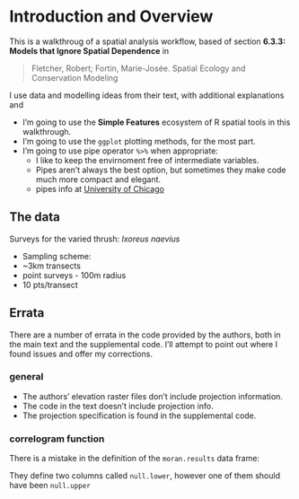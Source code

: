 # Introduction and Overview {.tabset}

This is a walkthroug of a spatial analysis workflow, based of section **6.3.3: Models that Ignore Spatial Dependence** in

> Fletcher, Robert; Fortin, Marie-Josée. Spatial Ecology and Conservation Modeling

I use data and modelling ideas from their text, with additional explanations and 

- I'm going to use the **Simple Features** ecosystem of R spatial tools in this walkthrough.
- I'm going to use the `ggplot` plotting methods, for the most part.
- I'm going to use pipe operator `%>%` when appropriate:
    - I like to keep the envirnoment free of intermediate variables.
    - Pipes aren't always the best option, but sometimes they make code much more compact and elegant.
    - pipes info at <a href="https://cfss.uchicago.edu/notes/pipes/">University of Chicago</a>
    
    

## The data

Surveys for the varied thrush: *Ixoreus naevius*

- Sampling scheme:
- ~3km transects
- point surveys - 100m radius
- 10 pts/transect




## Errata

There are a number of errata in the code provided by the authors, both in the main text and the supplemental code.
I'll attempt to point out where I found issues and offer my corrections.

### general

- The authors' elevation raster files don't include projection information.
- The code in the text doesn't include projection info.
- The projection specification is found in the supplemental code.

### correlogram function

There is a mistake in the definition of the `moran.results` data frame:

They define two columns called `null.lower`, however one of them should have been `null.upper`
    